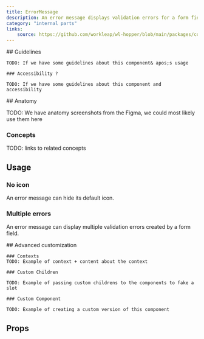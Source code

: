```yaml
---
title: ErrorMessage
description: An error message displays validation errors for a form field.
category: "internal parts"
links:
    source: https://github.com/workleap/wl-hopper/blob/main/packages/components/src/error-message/src/ErrorMessage.tsx
---
```


<Example src="error-message/docs/preview" isOpen />

<FeatureFlag flag="next">
    ## Guidelines

    TODO: If we have some guidelines about this component& apos;s usage

    ### Accessibility ?

    TODO: If we have some guidelines about this component and accessibility
</FeatureFlag>

<FeatureFlag flag="rc">
## Anatomy

TODO: We have anatomy screenshots from the Figma, we could most likely use them here

### Concepts

TODO: links to related concepts
</FeatureFlag>

## Usage

### No icon

An error message can hide its default icon.

<Example src="error-message/docs/noicon" />

### Multiple errors

An error message can display multiple validation errors created by a form field.

<Example src="error-message/docs/multipleerrors" />

<FeatureFlag flag="next">
    ## Advanced customization

    ### Contexts
    TODO: Example of context + content about the context

    ### Custom Children

    TODO: Example of passing custom childrens to the components to fake a slot

    ### Custom Component

    TODO: Example of creating a custom version of this component
</FeatureFlag>

## Props

<PropTable component="ErrorMessage" />
